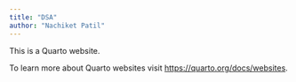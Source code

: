```yaml
---
title: "DSA"
author: "Nachiket Patil"
---
```


This is a Quarto website.

To learn more about Quarto websites visit <https://quarto.org/docs/websites>.

